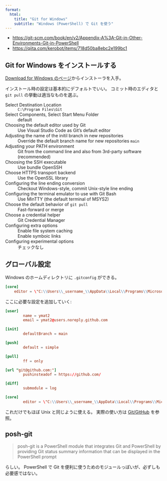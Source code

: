 ```yaml
---
format:
  html:
    title: "Git for Windows"
    subtitle: "Windows (PowerShell) で Git を使う"
---
```



- <https://git-scm.com/book/en/v2/Appendix-A%3A-Git-in-Other-Environments-Git-in-PowerShell>
- <https://qiita.com/kerobot/items/718d50ba8ebc2e199bc1>


## Git for Windows をインストールする

[Download for Windows のページ](https://git-scm.com/download/win)からインストーラを入手。

インストール時の設定は基本的にデフォルトでいい。
コミット時のエディタと `git pull` の挙動は適当なものを選ぶ。

Select Destination Location
: `C:\Program Files\Git`

Select Components, Select Start Menu Folder
: default

Choosing the default editor used by Git
: Use Visual Studio Code as Git's default editor

Adjusting the name of the initil branch in new repositories
: Override the default branch name for new repositories `main`

Adjusting your PATH environment
: Git from the command line and also from 3rd-party software (recommended)

Choosing the SSH executable
: Use bundle OpenSSH

Choose HTTPS transport backend
: Use the OpenSSL library

Configuring the line ending conversion
: Checkout Windows-style, commit Unix-style line ending

Configuring the terminal emulator to use with Git Bash
: Use MinTTY (the default terminal of MSYS2)

Choose the default behavior of `git pull`
: Fast-forward or merge

Choose a credential helper
: Git Credential Manager

Configuring extra options
: Enable file system caching
: Enable symboic links

Configuring experimental options
: チェックなし


## グローバル設定

Windows のホームディレクトリに `.gitconfig` ができる。

```.conf
[core]
    editor = \"C:\\Users\\_username_\\AppData\\Local\\Programs\\Microsoft VS Code\\bin\\code\" --wait
```

ここに必要な設定を追加していく:

```.conf
[user]
        name = ymat2
        email = ymat2@users.noreply.github.com

[init]
        defaultBranch = main

[push]
        default = simple

[pull]
        ff = only

[url "git@github.com:"]
        pushinsteadof = https://github.com/

[diff]
        submodule = log

[core]
        editor = \"C:\\Users\\_username_\\AppData\\Local\\Programs\\Microsoft VS Code\\bin\\code\" --wait
```

これだけでもほぼ Unix と同じように使える。
実際の使い方は [Git/GitHub](/cli/git.qmd) を参照。

## posh-git

> posh-git is a PowerShell module that integrates Git and PowerShell
> by providing Git status summary information that can be displayed in the PowerShell prompt

らしい。
PowerShell で Git を便利に使うためのモジュールっぽいが、必ずしも必要感ではない。
